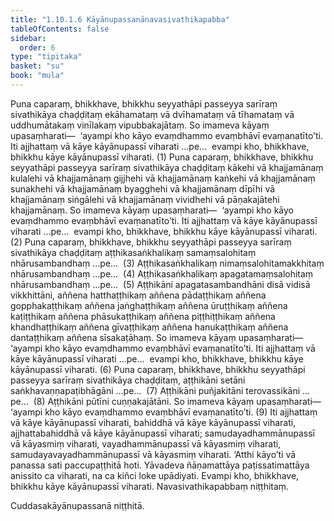 ```yaml
---
title: "1.10.1.6 Kāyānupassanānavasivathikapabba"
tableOfContents: false
sidebar:
  order: 6
type: "tipitaka"
basket: "su"
book: "mula"
---
```



<DynamicBreadcrumb />

<Division number="112" book="mula">

<Paragraph number="325" book="mula">
Puna caparaṃ, bhikkhave, bhikkhu seyyathāpi passeyya sarīraṃ sivathikāya chaḍḍitaṃ ekāhamataṃ vā dvīhamataṃ vā tīhamataṃ vā uddhumātakaṃ vinīlakaṃ vipubbakajātaṃ. So imameva kāyaṃ upasaṃharati—  ‘ayampi kho kāyo evaṃdhammo evaṃbhāvī evaṃanatīto’ti. Iti ajjhattaṃ vā kāye kāyānupassī viharati …pe…  evampi kho, bhikkhave, bhikkhu kāye kāyānupassī viharati. (1)
</Paragraph>

<Paragraph number="326" book="mula">
Puna caparaṃ, bhikkhave, bhikkhu seyyathāpi passeyya sarīraṃ sivathikāya chaḍḍitaṃ kākehi vā khajjamānaṃ kulalehi vā khajjamānaṃ gijjhehi vā khajjamānaṃ kaṅkehi vā khajjamānaṃ sunakhehi vā khajjamānaṃ byagghehi vā khajjamānaṃ dīpīhi vā khajjamānaṃ siṅgālehi vā khajjamānaṃ vividhehi vā pāṇakajātehi khajjamānaṃ. So imameva kāyaṃ upasaṃharati—  ‘ayampi kho kāyo evaṃdhammo evaṃbhāvī evaṃanatīto’ti. Iti ajjhattaṃ vā kāye kāyānupassī viharati …pe…  evampi kho, bhikkhave, bhikkhu kāye kāyānupassī viharati. (2)
</Paragraph>

<Paragraph number="327" book="mula">
Puna caparaṃ, bhikkhave, bhikkhu seyyathāpi passeyya sarīraṃ sivathikāya chaḍḍitaṃ aṭṭhikasaṅkhalikaṃ samaṃsalohitaṃ nhārusambandhaṃ …pe…  (3)
</Paragraph>

<Paragraph number="328" book="mula">
Aṭṭhikasaṅkhalikaṃ nimaṃsalohitamakkhitaṃ nhārusambandhaṃ …pe…  (4)
</Paragraph>

<Paragraph number="329" book="mula">
Aṭṭhikasaṅkhalikaṃ apagatamaṃsalohitaṃ nhārusambandhaṃ …pe…  (5)
</Paragraph>

<Paragraph number="330" book="mula">
Aṭṭhikāni apagatasambandhāni disā vidisā vikkhittāni, aññena hatthaṭṭhikaṃ aññena pādaṭṭhikaṃ aññena gopphakaṭṭhikaṃ aññena jaṅghaṭṭhikaṃ aññena ūruṭṭhikaṃ aññena kaṭiṭṭhikaṃ aññena phāsukaṭṭhikaṃ aññena piṭṭhiṭṭhikaṃ aññena khandhaṭṭhikaṃ aññena gīvaṭṭhikaṃ aññena hanukaṭṭhikaṃ aññena dantaṭṭhikaṃ aññena sīsakaṭāhaṃ. So imameva kāyaṃ upasaṃharati—  ‘ayampi kho kāyo evaṃdhammo evaṃbhāvī evaṃanatīto’ti. Iti ajjhattaṃ vā kāye kāyānupassī viharati …pe…  evampi kho, bhikkhave, bhikkhu kāye kāyānupassī viharati. (6)
</Paragraph>

<Paragraph number="331" book="mula">
Puna caparaṃ, bhikkhave, bhikkhu seyyathāpi passeyya sarīraṃ sivathikāya chaḍḍitaṃ, aṭṭhikāni setāni saṅkhavaṇṇapaṭibhāgāni …pe…  (7)
</Paragraph>

<Paragraph number="332" book="mula">
Aṭṭhikāni puñjakitāni terovassikāni …pe…  (8)
</Paragraph>

<Paragraph number="333" book="mula">
Aṭṭhikāni pūtīni cuṇṇakajātāni. So imameva kāyaṃ upasaṃharati—  ‘ayampi kho kāyo evaṃdhammo evaṃbhāvī evaṃanatīto’ti. (9)
</Paragraph>

<Paragraph number="334" book="mula">
Iti ajjhattaṃ vā kāye kāyānupassī viharati, bahiddhā vā kāye kāyānupassī viharati, ajjhattabahiddhā vā kāye kāyānupassī viharati; samudayadhammānupassī vā kāyasmiṃ viharati, vayadhammānupassī vā kāyasmiṃ viharati, samudayavayadhammānupassī vā kāyasmiṃ viharati. ‘Atthi kāyo’ti vā panassa sati paccupaṭṭhitā hoti. Yāvadeva ñāṇamattāya paṭissatimattāya anissito ca viharati, na ca kiñci loke upādiyati. Evampi kho, bhikkhave, bhikkhu kāye kāyānupassī viharati.

</Paragraph>
</Division>

<Paragraph number="335" type="center" book="mula">
Navasivathikapabbaṃ niṭṭhitaṃ.

  
Cuddasakāyānupassanā niṭṭhitā.
</Paragraph>